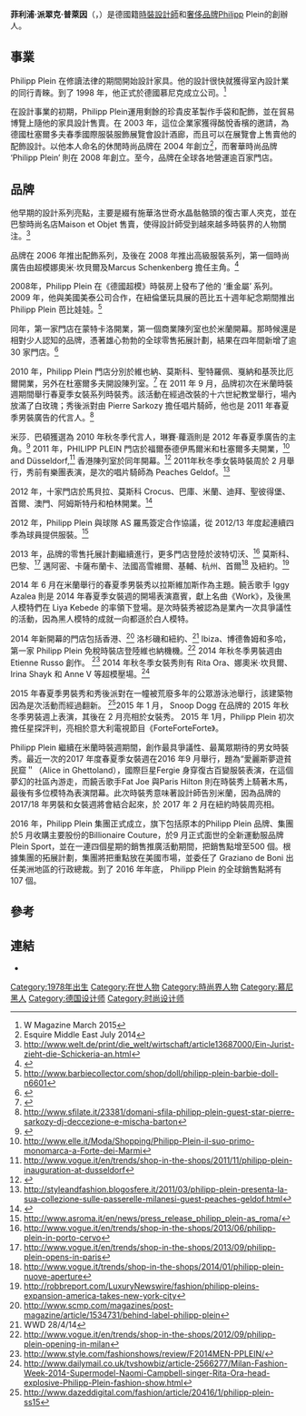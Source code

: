 {{roughtranslation|time=2018-10-20T10:46:49+00:00}}
{{Advert|time=2016-11-24}}
{{Infobox fashion designer
| image= Philipp_Plein_Portrait.jpg
| caption=Plein, New York 2012
| name             = 菲利浦·普萊因<br /><small>{{lang|de|Philipp Plein}}</small>
| native_name      = Philipp Patrick Plein
| nationality      = {{DEU}}
| birth_date = {{Birth date and age|df=yes|1978|02|16}}<ref>Der Star Designer Philipp Plein feiert seinen Geburtstag http://party.vienna.at/wien/club/the-box-2-0/veranstaltungen/faschingsdienstag-mit-star-designer-philipp-plein/4814/72192</ref>
|birth_place= [[西德|德國]][[慕尼黑|慕尼黑]]
|years_active= 1991–present
|label_name= PHILIPP PLEIN <ref>PHILIPP PLEIN Homepage http://www.philipp-plein.com/</ref>
}}

'''菲利浦·派翠克·普萊因'''（{{lang-en|Philipp Patrick Plein}}，{{bd|1978年|2月16日|catIdx=Ford, Tom}}）是德國籍[[時裝設計師|時裝設計師]]和[[奢侈品|奢侈品牌]]Philipp Plein的創辦人。

== 事業 ==

Philipp Plein 在修讀法律的期間開始設計家具。他的設計很快就獲得室內設計業的同行青睞。到了 1998 年，他正式於德國慕尼克成立公司。<ref>W Magazine March 2015</ref>

在設計事業的初期，Philipp Plein運用剩餘的珍貴皮革製作手袋和配飾，並在貿易博覽上隨他的家具設計售賣。在 2003 年，這位企業家獲得酩悅香檳的邀請，為德國杜塞爾多夫春季國際服裝服飾展覽會設計酒廊，而且可以在展覽會上售賣他的配飾設計。以他本人命名的休閒時尚品牌在 2004 年創立<ref>Esquire Middle East July 2014</ref>，而奢華時尚品牌 ‘Philipp Plein’ 則在 2008 年創立。至今，品牌在全球各地營運逾百家門店。

== 品牌 ==
{{Infobox company
| slogan   =
| name     = PHILIPP PLEIN International AG
| logo        = [[File:Logo_Philipp_Plein.jpg|XXXpx]]
| type     = Aktiengesellschaft (AG)
| foundation       = 1998年 [[瑞士|瑞士]]
| location_city    = [[盧加諾|盧加諾]]
| location_country = 瑞士
| key_people       = Philipp Patrick Plein (創辦人，行政總裁) <ref name="moneyhouse.ch">Company Info Philipp Plein International AG http://www.moneyhouse.ch/u/philipp_plein_international_ag_CH-440.3.019.379-0.htm</ref>
| industry         = [[消費者商品|消費者商品]]
| products         = 高級服裝、鞋履、配飾、家具 <ref name="moneyhouse.ch"/>
| revenue          = 不詳
| num_employees    = 100 <small>(2011)</small> <ref>The career of Philipp Plein http://suite101.de/article/die-karriere-von-modedesigner-philipp-plein-a101179#axzz2QEuw4i6e {{webarchive|url=https://web.archive.org/web/20170619232915/http://suite101.de/article/die-karriere-von-modedesigner-philipp-plein-a101179 |date=2017-06-19 }}</ref>
| homepage         = [http://www.plein.com www.plein.com]
| footnotes        =}}

他早期的設計系列亮點，主要是綴有施華洛世奇水晶骷骼頭的復古軍人夾克，並在巴黎時尚名店Maison et Objet 售賣，使得設計師受到越來越多時裝界的人物關注。<ref>http://www.welt.de/print/die_welt/wirtschaft/article13687000/Ein-Jurist-zieht-die-Schickeria-an.html</ref>

品牌在 2006 年推出配飾系列，及後在 2008 年推出高級服裝系列，第一個時尚廣告由超模娜奧米·坎貝爾及Marcus Schenkenberg 擔任主角。<ref>{{Cite web |url=http://www.sportswearnet.com/businessnews/pages/protected/PHILIPP-PLEIN-BOWS-IN-MOSCOW_2306.html |title=存档副本 |access-date=2016-11-24 |archive-url=https://web.archive.org/web/20141020142901/http://www.sportswearnet.com/businessnews/pages/protected/PHILIPP-PLEIN-BOWS-IN-MOSCOW_2306.html |archive-date=2014-10-20 |dead-url=yes }}</ref>

2008年，Philipp Plein 在《德國超模》時裝房上發布了他的 ‘重金屬’ 系列。 2009 年，他與美國美泰公司合作，在紐倫堡玩具展的芭比五十週年紀念期間推出 Philipp Plein 芭比娃娃。<ref>http://www.barbiecollector.com/shop/doll/philipp-plein-barbie-doll-n6601</ref>

同年，第一家門店在蒙特卡洛開業，第一個商業陳列室也於米蘭開幕。那時候還是相對少人認知的品牌，憑著雄心勃勃的全球零售拓展計劃，結果在四年間新增了逾 30 家門店。<ref>{{Cite web |url=http://www.sportswearnet.com/businessnews/pages/protected/PHILIPP-PLEIN-OPENS-FIRST-STORE-IN-MONTE-CARLO_1823.html |title=存档副本 |access-date=2016-11-24 |archive-url=https://web.archive.org/web/20141020142459/http://www.sportswearnet.com/businessnews/pages/protected/PHILIPP-PLEIN-OPENS-FIRST-STORE-IN-MONTE-CARLO_1823.html |archive-date=2014-10-20 |dead-url=yes }}</ref>

2010 年，Philipp Plein 門店分別於維也納、莫斯科、聖特羅佩、戛納和基茨比厄爾開業，另外在杜塞爾多夫開設陳列室。<ref>{{cite web |url=http://www.textilwirtschaft.de/business/Philipp-Plein-eroeffnet-Showroom-in-Duesseldorf_65252.html |title=存档副本 |accessdate=2013-04-12 |deadurl=yes |archiveurl=https://web.archive.org/web/20140903053109/http://www.textilwirtschaft.de/business/Philipp-Plein-eroeffnet-Showroom-in-Duesseldorf_65252.html |archivedate=2014-09-03 }}</ref>
在 2011 年 9 月，品牌初次在米蘭時裝週期間舉行春夏季女裝系列時裝秀。該活動在經過改裝的十六世紀教堂舉行，場內放滿了白玫瑰；秀後派對由 Pierre Sarkozy 擔任唱片騎師，他也是 2011 年春夏季男裝廣告的代言人。<ref>http://www.sfilate.it/23381/domani-sfila-philipp-plein-guest-star-pierre-sarkozy-dj-deccezione-e-mischa-barton</ref>

米莎．巴頓獲選為 2010 年秋冬季代言人，琳賽·蘿涵則是 2012 年春夏季廣告的主角。<ref>{{Cite web |url=http://www.celebuzz.com/2011-09-25/lindsay-lohan-is-red-hot-during-philipp-plein-photo-shoot-photos/ |title=存档副本 |access-date=2016-11-24 |archive-url=https://web.archive.org/web/20150502014710/http://www.celebuzz.com/2011-09-25/lindsay-lohan-is-red-hot-during-philipp-plein-photo-shoot-photos/ |archive-date=2015-05-02 |dead-url=yes }}</ref>
2011 年，PHILIPP PLEIN 門店於福爾泰德伊馬爾米和杜塞爾多夫開業，<ref>http://www.elle.it/Moda/Shopping/Philipp-Plein-il-suo-primo-monomarca-a-Forte-dei-Marmi</ref> and Düsseldorf,<ref>http://www.vogue.it/en/trends/shop-in-the-shops/2011/11/philipp-plein-inauguration-at-dusseldorf</ref>   香港陳列室於同年開幕。<ref>{{Cite web |url=http://www.sportswearnet.com/businessnews/pages/protected/PHILIPP-PLEIN-OPENS-SHOWROOM-IN-HONGKONG_5310.html |title=存档副本 |access-date=2016-11-24 |archive-url=https://web.archive.org/web/20141020142952/http://www.sportswearnet.com/businessnews/pages/protected/PHILIPP-PLEIN-OPENS-SHOWROOM-IN-HONGKONG_5310.html |archive-date=2014-10-20 |dead-url=yes }}</ref> 2011年秋冬季女裝時裝周於 2 月舉行，秀前有樂團表演，是次的唱片騎師為 Peaches Geldof。<ref>http://styleandfashion.blogosfere.it/2011/03/philipp-plein-presenta-la-sua-collezione-sulle-passerelle-milanesi-guest-peaches-geldof.html</ref>

2012 年，十家門店於馬貝拉、莫斯科 Crocus、巴庫、米蘭、迪拜、聖彼得堡、首爾、澳門、阿姆斯特丹和柏林開業。<ref>{{Cite web |url=http://www.sportswearnet.com/businessnews/pages/protected/PHILIPP-PLEIN-OPENS-MARBELLA-FLAGSHIP-STORE_5677.html |title=存档副本 |access-date=2016-11-24 |archive-url=https://web.archive.org/web/20141020142455/http://www.sportswearnet.com/businessnews/pages/protected/PHILIPP-PLEIN-OPENS-MARBELLA-FLAGSHIP-STORE_5677.html |archive-date=2014-10-20 |dead-url=yes }}</ref>
  
2012 年，Philipp Plein 與球隊 AS 羅馬簽定合作協議，從 2012/13 年度起連續四季為球員提供服裝。<ref>http://www.asroma.it/en/news/press_release_philipp_plein-as_roma/</ref>

2013 年，品牌的零售托展計劃繼續進行，更多門店登陸於波特切沃、<ref>http://www.vogue.it/en/trends/shop-in-the-shops/2013/06/philipp-plein-in-porto-cervo</ref> 莫斯科、巴黎、<ref>http://www.vogue.it/en/trends/shop-in-the-shops/2013/09/philipp-plein-opens-in-paris</ref>  邁阿密、卡薩布蘭卡、法國高雪維爾、基輔、杭州、首爾<ref>http://www.vogue.it/trends/shop-in-the-shops/2014/01/philipp-plein-nuove-aperture</ref>  及紐約。<ref>http://robbreport.com/LuxuryNewswire/fashion/philipp-pleins-expansion-america-takes-new-york-city</ref>

2014 年 6 月在米蘭舉行的春夏季男裝秀以拉斯維加斯作為主題。饒舌歌手 Iggy Azalea 則是 2014 年春夏季女裝週的開場表演嘉賓，獻上名曲《Work》，及後黑人模特們在 Liya Kebede 的率領下登場。是次時裝秀被認為是業內一次具爭議性的活動，因為黑人模特的成就一向都遜於白人模特。

2014 年新開幕的門店包括香港、<ref>http://www.scmp.com/magazines/post-magazine/article/1534731/behind-label-philipp-plein</ref> 洛杉磯和紐約、<ref>WWD 28/4/14</ref> Ibiza、博德魯姆和多哈，第一家 Philipp Plein 免稅時裝店登陸維也納機機。<ref>http://www.vogue.it/en/trends/shop-in-the-shops/2012/09/philipp-plein-opening-in-milan</ref>
2014 年秋冬季男裝週由 Etienne Russo 創作。 <ref>http://www.style.com/fashionshows/review/F2014MEN-PPLEIN/</ref>
2014 年秋冬季女裝秀則有 Rita Ora、娜奧米·坎貝爾、Irina Shayk 和 Anne V 等超模壓場。<ref>http://www.dailymail.co.uk/tvshowbiz/article-2566277/Milan-Fashion-Week-2014-Supermodel-Naomi-Campbell-singer-Rita-Ora-head-explosive-Philipp-Plein-fashion-show.html</ref>

2015 年春夏季男裝秀和秀後派對在一幢被荒廢多年的公眾游泳池舉行，該建築物因為是次活動而經過翻新。 <ref>http://www.dazeddigital.com/fashion/article/20416/1/philipp-plein-ss15</ref>2015 年 1 月， Snoop Dogg 在品牌的 2015 年秋冬季男裝週上表演，其後在 2 月亮相於女裝秀。 2015 年 1月，Philipp Plein 初次擔任星探評判，亮相於意大利電視節目《ForteForteForte》。

Philipp Plein 繼續在米蘭時裝週期間，創作最具爭議性、最萬眾期待的男女時裝秀。最近一次的2017 年度春夏季女裝週在2016 年9 月舉行，題為“愛麗斯夢遊貧民窟＂（Alice in Ghettoland），國際巨星Fergie 身穿復古百變服裝表演，在這個夢幻的社區內游走，而饒舌歌手Fat Joe 與Paris Hilton 則在時裝秀上騎著木馬，最後有多位模特為表演閉幕。此次時裝秀意味著設計師告別米蘭，因為品牌的 2017/18 年男裝和女裝週將會結合起來，於 2017 年 2 月在紐約時裝周亮相。

2016 年，Philipp Plein 集團正式成立，旗下包括原本的Philipp Plein 品牌、集團於5 月收購主要股份的Billionaire Couture，於9 月正式面世的全新運動服品牌Plein Sport，並在一連四個星期的銷售推廣活動期間，把銷售點增至500 個。根據集團的拓展計劃，集團將把重點放在美國市場，並委任了 Graziano de Boni 出任美洲地區的行政總裁。到了 2016 年年底， Philipp Plein 的全球銷售點將有 107 個。



== 參考 ==
{{Reflist}}

== 連結 ==
* {{Official website|http://www.philipp-plein.com}}

{{DEFAULTSORT:Plein, Philipp}}
[[Category:1978年出生|Category:1978年出生]]
[[Category:在世人物|Category:在世人物]]
[[Category:時尚界人物|Category:時尚界人物]]
[[Category:慕尼黑人|Category:慕尼黑人]]
[[Category:德国设计师|Category:德国设计师]]
[[Category:时尚设计师|Category:时尚设计师]]